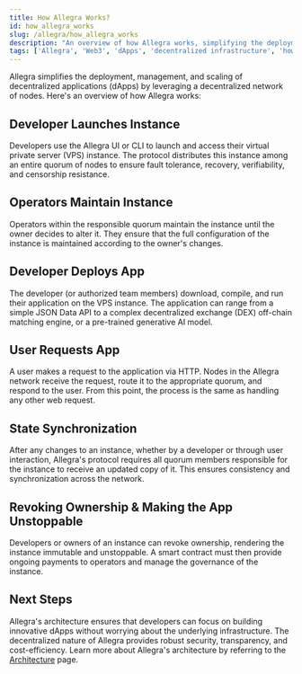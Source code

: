 ```yaml
---
title: How Allegra Works?
id: how_allegra_works
slug: /allegra/how_allegra_works
description: "An overview of how Allegra works, simplifying the deployment, management, and scaling of decentralized applications (dApps) using a decentralized network of nodes."
tags: ['Allegra', 'Web3', 'dApps', 'decentralized infrastructure', 'how it works']
---
```



Allegra simplifies the deployment, management, and scaling of decentralized applications (dApps) by leveraging a decentralized network of nodes. Here's an overview of how Allegra works:

## Developer Launches Instance

Developers use the Allegra UI or CLI to launch and access their virtual private server (VPS) instance. The protocol distributes this instance among an entire quorum of nodes to ensure fault tolerance, recovery, verifiability, and censorship resistance.

## Operators Maintain Instance

Operators within the responsible quorum maintain the instance until the owner decides to alter it. They ensure that the full configuration of the instance is maintained according to the owner's changes.

## Developer Deploys App

The developer (or authorized team members) download, compile, and run their application on the VPS instance. The application can range from a simple JSON Data API to a complex decentralized exchange (DEX) off-chain matching engine, or a pre-trained generative AI model.

## User Requests App

A user makes a request to the application via HTTP. Nodes in the Allegra network receive the request, route it to the appropriate quorum, and respond to the user. From this point, the process is the same as handling any other web request.

## State Synchronization

After any changes to an instance, whether by a developer or through user interaction, Allegra's protocol requires all quorum members responsible for the instance to receive an updated copy of it. This ensures consistency and synchronization across the network.

## Revoking Ownership & Making the App Unstoppable

Developers or owners of an instance can revoke ownership, rendering the instance immutable and unstoppable. A smart contract must then provide ongoing payments to operators and manage the governance of the instance.

## Next Steps

Allegra's architecture ensures that developers can focus on building innovative dApps without worrying about the underlying infrastructure. The decentralized nature of Allegra provides robust security, transparency, and cost-efficiency. Learn more about Allegra's architecture by referring to the [Architecture](/allegra/architecture) page.
